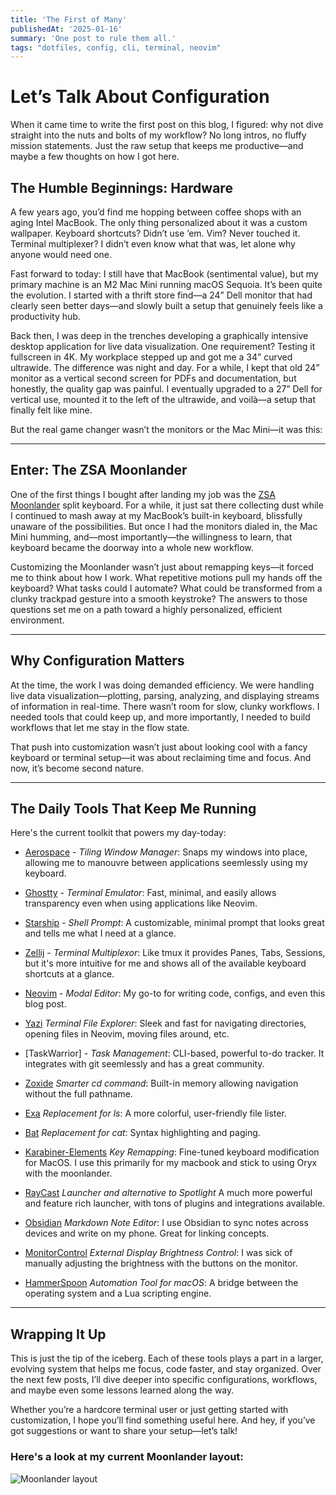 ```yaml
---
title: 'The First of Many'
publishedAt: '2025-01-16'
summary: 'One post to rule them all.'
tags: "dotfiles, config, cli, terminal, neovim"
---
```


# Let’s Talk About Configuration

When it came time to write the first post on this blog, I figured: why not dive straight into the nuts and bolts of my workflow? No long intros, no fluffy mission statements. Just the raw setup that keeps me productive—and maybe a few thoughts on how I got here.

## The Humble Beginnings: Hardware

A few years ago, you’d find me hopping between coffee shops with an aging Intel MacBook. The only thing personalized about it was a custom wallpaper. Keyboard shortcuts? Didn’t use ’em. Vim? Never touched it. Terminal multiplexer? I didn’t even know what that was, let alone why anyone would need one.

Fast forward to today: I still have that MacBook (sentimental value), but my primary machine is an M2 Mac Mini running macOS Sequoia. It’s been quite the evolution. I started with a thrift store find—a 24” Dell monitor that had clearly seen better days—and slowly built a setup that genuinely feels like a productivity hub.

Back then, I was deep in the trenches developing a graphically intensive desktop application for live data visualization. One requirement? Testing it fullscreen in 4K. My workplace stepped up and got me a 34” curved ultrawide. The difference was night and day. For a while, I kept that old 24” monitor as a vertical second screen for PDFs and documentation, but honestly, the quality gap was painful. I eventually upgraded to a 27” Dell for vertical use, mounted it to the left of the ultrawide, and voilà—a setup that finally felt like mine.

But the real game changer wasn’t the monitors or the Mac Mini—it was this:

---

## Enter: The ZSA Moonlander

One of the first things I bought after landing my job was the [ZSA Moonlander](https://www.zsa.io/moonlander) split keyboard. For a while, it just sat there collecting dust while I continued to mash away at my MacBook’s built-in keyboard, blissfully unaware of the possibilities. But once I had the monitors dialed in, the Mac Mini humming, and—most importantly—the willingness to learn, that keyboard became the doorway into a whole new workflow.

Customizing the Moonlander wasn’t just about remapping keys—it forced me to think about how I work. What repetitive motions pull my hands off the keyboard? What tasks could I automate? What could be transformed from a clunky trackpad gesture into a smooth keystroke? The answers to those questions set me on a path toward a highly personalized, efficient environment.

---

## Why Configuration Matters

At the time, the work I was doing demanded efficiency. We were handling live data visualization—plotting, parsing, analyzing, and displaying streams of information in real-time. There wasn’t room for slow, clunky workflows. I needed tools that could keep up, and more importantly, I needed to build workflows that let me stay in the flow state.

That push into customization wasn’t just about looking cool with a fancy keyboard or terminal setup—it was about reclaiming time and focus. And now, it’s become second nature.

---

## The Daily Tools That Keep Me Running

Here's the current toolkit that powers my day-today:

- [Aerospace](https://nikitabobko.github.io/AeroSpace/guide) - *Tiling Window Manager*: Snaps my windows into place, allowing me to manouvre between applications seemlessly using my keyboard.
- [Ghostty](https://ghostty.org) - *Terminal Emulator*: Fast, minimal, and easily allows transparency even when using applications like Neovim.
- [Starship](https://starship.rs) - *Shell Prompt*: A customizable, minimal prompt that looks great and tells me what I need at a glance.
- [Zellij](https://zellij.dev) - *Terminal Multiplexor*: Like tmux it provides Panes, Tabs, Sessions, but it's more intuitive for me and shows all of the available keyboard shortcuts at a glance.
- [Neovim](https://neovim.io) - *Modal Editor*: My go-to for writing code, configs, and even this blog post.
- [Yazi](https://yazi-rs.github.io) *Terminal File Explorer*: Sleek and fast for navigating directories, opening files in Neovim, moving files around, etc.
- [TaskWarrior] - *Task Management*:  CLI-based, powerful to-do tracker. It integrates with git seemlessly and has a great community.

- [Zoxide](https://github.com/ajeetdsouza/zoxide) *Smarter cd command*: Built-in memory allowing navigation without the full pathname.
- [Exa](https://github.com/ogham/exa) *Replacement for ls*: A more colorful, user-friendly file lister.
- [Bat](https://github.com/sharkdp/bat) *Replacement for cat*: Syntax highlighting and paging.

- [Karabiner-Elements](https://karabiner-elements.pqrs.org) *Key Remapping*: Fine-tuned keyboard modification for MacOS. I use this primarily for my macbook and stick to using Oryx with the moonlander.

- [RayCast](https://www.raycast.com) *Launcher and alternative to Spotlight* A much more powerful and feature rich launcher, with tons of plugins and integrations available.
- [Obsidian](https://obsidian.md) *Markdown Note Editor*: I use Obsidian to sync notes across devices and write on my phone. Great for linking concepts.
- [MonitorControl](https://github.com/MonitorControl/MonitorControl) *External Display Brightness Control*: I was sick of manually adjusting the brightness with the buttons on the monitor.

- [HammerSpoon](https://www.hammerspoon.org) *Automation Tool for macOS*: A bridge between the operating system and a Lua scripting engine.

---

## Wrapping It Up

This is just the tip of the iceberg. Each of these tools plays a part in a larger, evolving system that helps me focus, code faster, and stay organized. Over the next few posts, I’ll dive deeper into specific configurations, workflows, and maybe even some lessons learned along the way.

Whether you’re a hardcore terminal user or just getting started with customization, I hope you’ll find something useful here. And hey, if you’ve got suggestions or want to share your setup—let’s talk!

### Here's a look at my current Moonlander layout:

![Moonlander layout](/first-post/moonlander-layout.png)

